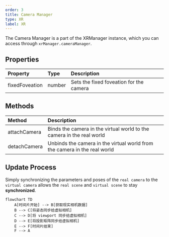 ```yaml
---
order: 3
title: Camera Manager
type: XR
label: XR
---
```


The Camera Manager is a part of the XRManager instance, which you can access through `xrManager.cameraManager`.

## Properties

| Property        | Type   | Description              |
| :-------------- | :----- | :----------------------- |
| fixedFoveation  | number | Sets the fixed foveation for the camera |

## Methods

| Method         | Description                                             |
| :------------- | :------------------------------------------------------ |
| attachCamera   | Binds the camera in the virtual world to the camera in the real world |
| detachCamera   | Unbinds the camera in the virtual world from the camera in the real world |

## Update Process

Simply synchronizing the parameters and poses of the `real camera` to the `virtual camera` allows the `real scene` and `virtual scene` to stay **synchronized**.

```mermaid
flowchart TD
    A[时间片开始] --> B[获取现实相机数据]
    B --> C[将姿态同步给虚拟相机]
    C --> D[将 viewport 同步给虚拟相机]
    D --> E[将投影矩阵同步给虚拟相机]
    E --> F[时间片结束]
    F --> A
```
